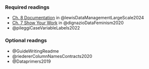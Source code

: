 ### Required readings

-   [Ch. 8 Documentation](https://datamgmtinedresearch.com/document.html) in @lewisDataManagementLargeScale2024
-   [Ch. 7 Show Your Work](https://data-feminism.mitpress.mit.edu/pub/0vgzaln4/release/3) in @dignazioDataFeminism2020
-   @pileggiCaseVariableLabels2022

### Optional readngs

-   @GuideWritingReadme
-   @riedererColumnNamesContracts2020
-   @Dataprimers2019
